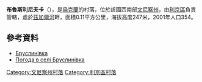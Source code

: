 {{coord|49|23|25|N|28|15|7|E|scale:30000|display=title}}

'''布魯斯利尼夫卡'''（{{lang-uk|Бруслинівка}}），是[[烏克蘭|烏克蘭]]的村落，位於該國西南部[[文尼察州|文尼察州]]，由[[利京區|利京區]]負責管轄，處於[[茲加爾河|茲加爾河]]畔，面積0.11平方公里，海拔高度247米，2001年人口354。

==參考資料==
*[http://w1.c1.rada.gov.ua/pls/z7502/A005?rdat1=24.07.2013&rf7571=2286 Бруслинівка]{{dead link|date=2018年2月 |bot=InternetArchiveBot |fix-attempted=yes }}
* [http://weather.in.ua/ua/vinnickaja/2102 Погода в селі Бруслинівка] {{Wayback|url=http://weather.in.ua/ua/vinnickaja/2102 |date=20111220070954 }}

[[Category:文尼察州村落|Category:文尼察州村落]]
[[Category:利京區村落|Category:利京區村落]]


{{Vinnytsia-geo-stub}}
